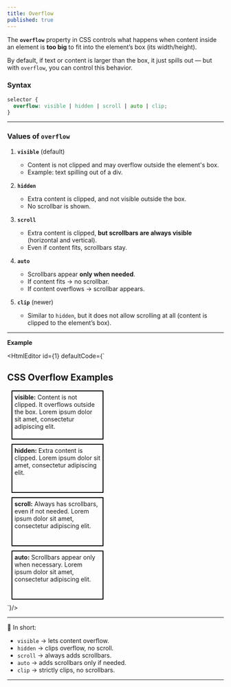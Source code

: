 ```yaml
---
title: Overflow
published: true
---
```


The **`overflow`** property in CSS controls what happens when content inside an element is **too big** to fit into the element’s box (its width/height).

By default, if text or content is larger than the box, it just spills out — but with `overflow`, you can control this behavior.


### **Syntax**

```css
selector {
  overflow: visible | hidden | scroll | auto | clip;
}
```

---

### **Values of `overflow`**

1. **`visible`** (default)

   * Content is not clipped and may overflow outside the element's box.
   * Example: text spilling out of a div.

2. **`hidden`**

   * Extra content is clipped, and not visible outside the box.
   * No scrollbar is shown.

3. **`scroll`**

   * Extra content is clipped, **but scrollbars are always visible** (horizontal and vertical).
   * Even if content fits, scrollbars stay.

4. **`auto`**

   * Scrollbars appear **only when needed**.
   * If content fits → no scrollbar.
   * If content overflows → scrollbar appears.

5. **`clip`** (newer)

   * Similar to `hidden`, but it does not allow scrolling at all (content is clipped to the element’s box).

---

**Example**

<HtmlEditor id={1} defaultCode={`<!DOCTYPE html>
<html lang="en">
<head>
  <meta charset="UTF-8">
  <meta name="viewport" content="width=device-width, initial-scale=1.0">
  <title>Overflow Example</title>
  <style>
    .box {
      width: 200px;
      height: 100px;
      border: 2px solid black;
      margin: 10px;
      padding: 5px;
    }

    .visible {
      overflow: visible;
    }

    .hidden {
      overflow: hidden;
    }

    .scroll {
      overflow: scroll;
    }

    .auto {
      overflow: auto;
    }
  </style>
</head>
<body>
  <h2>CSS Overflow Examples</h2>

  <div class="box visible">
    <strong>visible:</strong> Content is not clipped. It overflows outside the box.
    Lorem ipsum dolor sit amet, consectetur adipiscing elit.
  </div>

  <div class="box hidden">
    <strong>hidden:</strong> Extra content is clipped.
    Lorem ipsum dolor sit amet, consectetur adipiscing elit.
  </div>

  <div class="box scroll">
    <strong>scroll:</strong> Always has scrollbars, even if not needed.
    Lorem ipsum dolor sit amet, consectetur adipiscing elit.
  </div>

  <div class="box auto">
    <strong>auto:</strong> Scrollbars appear only when necessary.
    Lorem ipsum dolor sit amet, consectetur adipiscing elit.
  </div>

</body>
</html>`}/>

---

📌 In short:

* `visible` → lets content overflow.
* `hidden` → clips overflow, no scroll.
* `scroll` → always adds scrollbars.
* `auto` → adds scrollbars only if needed.
* `clip` → strictly clips, no scrollbars.

---


